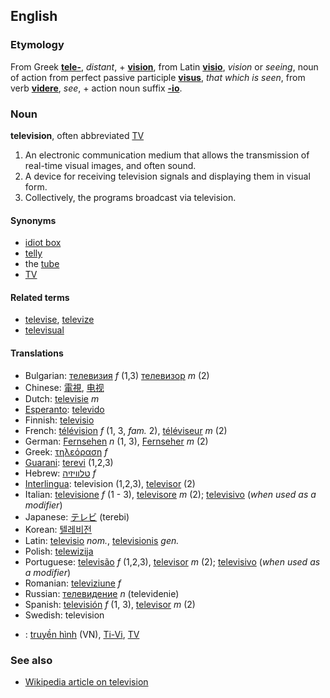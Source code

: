 ==English==
===Etymology===
From Greek '''[[tele-]]''', ''distant'', + '''[[vision]]''', from Latin '''[[visio]]''', ''vision'' or ''seeing'', noun of action from perfect passive participle '''[[visus]]''', ''that which is seen'', from verb '''[[videre]]''', ''see'', + action noun suffix '''[[-io]]'''.

===Noun===
'''television''', often abbreviated [[TV]]

# An electronic communication medium that allows the transmission of real-time visual images, and often sound.
# A device for receiving television signals and displaying them in visual form.
# Collectively, the programs broadcast via television.

====Synonyms====
*[[idiot box]]
*[[telly]]
*the [[tube]]
*[[TV]]

====Related terms====
*[[televise]], [[televize]]
*[[televisual]]

====Translations====
*Bulgarian: [[телевизия]] ''f'' (1,3) [[телевизор]] ''m'' (2)
*Chinese: [[電視]], [[电视]]
*Dutch: [[televisie]] ''m''
*[[Esperanto]]: [[televido]]
*Finnish: [[televisio]]
*French: [[télévision]] ''f'' (1, 3,  ''fam.'' 2), [[téléviseur]] ''m'' (2)
*German: [[Fernsehen]] ''n'' (1, 3), [[Fernseher]] ''m'' (2)
*Greek: [[τηλεόραση]] ''f''
*[[Guarani]]: [[terevi]] (1,2,3)
*Hebrew: [[טלוויזיה]] ''f''
*[[Interlingua]]: television (1,2,3), [[televisor]] (2)
*Italian: [[televisione]] ''f'' (1 - 3), [[televisore]] ''m'' (2); [[televisivo]] (''when used as a modifier'')
*Japanese: [[テレビ]] (terebi)
*Korean: [[텔레비전]]
*Latin: [[televisio]] ''nom.'', [[televisionis]] ''gen.''
*Polish: [[telewizija]]
*Portuguese: [[televisão]] ''f'' (1,2,3), [[televisor]] ''m'' (2); [[televisivo]] (''when used as a modifier'')
*Romanian: [[televiziune]] ''f''
*Russian: [[телевидение]] ''n'' (televidenie)
*Spanish: [[televisión]] ''f'' (1, 3), [[televisor]] ''m'' (2)
*Swedish: television
*{{vi}}: [[truyền hình]] (VN), [[Ti-Vi]], [[TV#Vietnamese|TV]]

===See also===
*[[w:Television|Wikipedia article on television]]